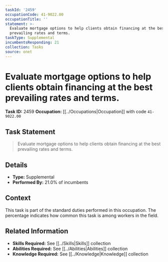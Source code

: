 ```yaml
---
taskId: '2459'
occupationCode: 41-9022.00
occupationTitle: ''
statement: >-
  Evaluate mortgage options to help clients obtain financing at the best
  prevailing rates and terms.
taskType: Supplemental
incumbentsResponding: 21
collection: Tasks
source: onet
---
```

# Evaluate mortgage options to help clients obtain financing at the best prevailing rates and terms.

**Task ID:** 2459
**Occupation:** [[../Occupations|Occupation]] with code `41-9022.00`

## Task Statement

> Evaluate mortgage options to help clients obtain financing at the best prevailing rates and terms.

## Details

- **Type:** Supplemental
- **Performed By:** 21.0% of incumbents

## Context

This task is part of the standard duties performed in this occupation. The percentage indicates how common this task is among workers in the field.

## Related Information

- **Skills Required:** See [[../Skills|Skills]] collection
- **Abilities Required:** See [[../Abilities|Abilities]] collection
- **Knowledge Required:** See [[../Knowledge|Knowledge]] collection
